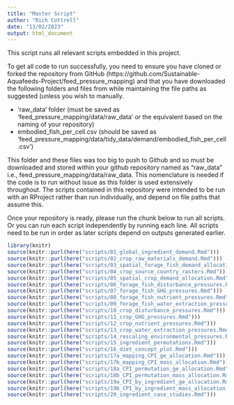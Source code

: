 ```yaml
---
title: "Master Script"
author: "Rich Cottrell"
date: "13/02/2023"
output: html_document
---
```


This script runs all relevant scripts embedded in this project. 

To get all code to run successfully, you need to ensure you have cloned or forked the repository from GitHub (https://github.com/Sustainable-Aquafeeds-Project/feed_pressure_mapping) and that you have downloaded the following folders and files from <insert url> while maintaining the file paths as suggested (unless you wish to manually. 

- 'raw_data' folder (must be saved as 'feed_pressure_mapping/data/raw_data' or the equivalent based on the naming of your repository)
-  embodied_fish_per_cell.csv (should be saved as 'feed_pressure_mapping/data/tidy_data/demand/embodied_fish_per_cell.csv')

This folder and these files was too big to push to Github and so must be downloaded and stored within your github repository named as "raw_data" i.e., feed_pressure_mapping/data/raw_data. This nomenclature is needed if the code is to run without issue as this folder is used extensively throughout. The scripts contained in this repository were intended to be run with an RProject rather than run individually, and depend on file paths that assume this.


Once your repository is ready, please run the chunk below to run all scripts. Or you can run each script independently by running each line. All scripts need to be run in order as later scripts depend on outputs generated earlier.

```r

library(knitr)
source(knitr::purl(here("scripts/01_global_ingredient_demand.Rmd")))
source(knitr::purl(here("scripts/02_crop_raw_materials_demand.Rmd")))
source(knitr::purl(here("scripts/03_spatial_forage_fish_demand_allocation.Rmd")))
source(knitr::purl(here("scripts/04_crop_source_country_rasters.Rmd")))
source(knitr::purl(here("scripts/05_spatial_crop_demand_allocation.Rmd")))
source(knitr::purl(here("scripts/06_forage_fish_disturbance_pressures.Rmd")))
source(knitr::purl(here("scripts/07_forage_fish_GHG_pressures.Rmd")))
source(knitr::purl(here("scripts/08_forage_fish_nutrient_pressures.Rmd")))
source(knitr::purl(here("scripts/09_forage_fish_water_extraction_pressures.Rmd")))
source(knitr::purl(here("scripts/10_crop_disturbance_pressures.Rmd")))
source(knitr::purl(here("scripts/11_crop_GHG_pressures.Rmd")))
source(knitr::purl(here("scripts/12_crop_nutrient_pressures.Rmd")))
source(knitr::purl(here("scripts/13_crop_water_extraction_pressures.Rmd")))
source(knitr::purl(here("scripts/14_rescaling_environmental_pressures.Rmd")))
source(knitr::purl(here("scripts/15_ingredient_permutations.Rmd")))
source(knitr::purl(here("scripts/16_diet_concept_plot.Rmd")))
source(knitr::purl(here("scripts/17a_mapping_CPI_ge_allocation.Rmd")))
source(knitr::purl(here("scripts/17b_mapping_CPI_mass_allocation.Rmd")))
source(knitr::purl(here("scripts/18a_CPI_permutation_ge_allocation.Rmd")))
source(knitr::purl(here("scripts/18b_CPI_permutation_mass_allocation.Rmd")))
source(knitr::purl(here("scripts/19a_CPI_by_ingredient_ge_allocation.Rmd")))
source(knitr::purl(here("scripts/19b_CPI_by_ingredient_mass_allocation.Rmd")))
source(knitr::purl(here("scripts/20_ingredient_case_studies.Rmd")))


```


